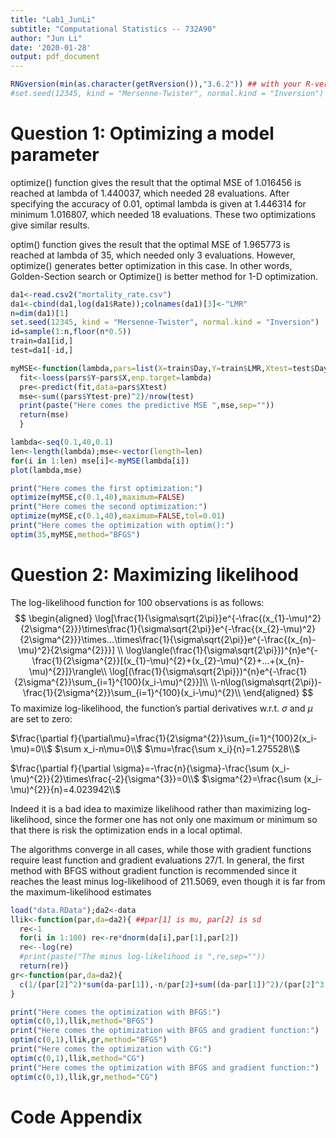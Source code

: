 ---
title: "Lab1_JunLi"
subtitle: "Computational Statistics -- 732A90"
author: "Jun Li"
date: '2020-01-28'
output: pdf_document
---

```{r,eval=TRUE,echo=FALSE,warning=FALSE,message=FALSE}
RNGversion(min(as.character(getRversion()),"3.6.2")) ## with your R-version
#set.seed(12345, kind = "Mersenne-Twister", normal.kind = "Inversion")
```



# Question 1: Optimizing a model parameter
optimize() function gives the result that the optimal MSE of 1.016456 is reached at lambda of 1.440037, which needed 28 evaluations. After specifying the accuracy of 0.01, optimal lambda is given at 1.446314 for minimum 1.016807, which needed 18 evaluations. These two optimizations give similar results.
 
optim() function gives the result that the optimal MSE of 1.965773 is reached at lambda of 35, which needed only 3 evaluations. However, optimize() generates better optimization in this case. In other words, Golden-Section search or Optimize() is better method for 1-D optimization.

```{r,eval=TRUE,echo=FALSE,warning=FALSE,results=FALSE}
da1<-read.csv2("mortality_rate.csv")
da1<-cbind(da1,log(da1$Rate));colnames(da1)[3]<-"LMR"
n=dim(da1)[1]
set.seed(12345, kind = "Mersenne-Twister", normal.kind = "Inversion")
id=sample(1:n,floor(n*0.5))
train=da1[id,]
test=da1[-id,]

myMSE<-function(lambda,pars=list(X=train$Day,Y=train$LMR,Xtest=test$Day,Ytest=test$LMR)){
  fit<-loess(pars$Y~pars$X,enp.target=lambda)
  pre<-predict(fit,data=pars$Xtest)
  mse<-sum((pars$Ytest-pre)^2)/nrow(test)
  print(paste("Here comes the predictive MSE ",mse,sep=""))
  return(mse)
  }

lambda<-seq(0.1,40,0.1)
len<-length(lambda);mse<-vector(length=len)
for(i in 1:len) mse[i]<-myMSE(lambda[i])
plot(lambda,mse)

print("Here comes the first optimization:")
optimize(myMSE,c(0.1,40),maximum=FALSE)
print("Here comes the second optimization:")
optimize(myMSE,c(0.1,40),maximum=FALSE,tol=0.01)
print("Here comes the optimization with optim():")
optim(35,myMSE,method="BFGS")
```

# Question 2: Maximizing likelihood

The log-likelihood function for 100 observations is as follows:
$$
\begin{aligned}
\log[\frac{1}{\sigma\sqrt{2\pi}}e^{-\frac{(x_{1}-\mu)^2}{2\sigma^{2}}}\times\frac{1}{\sigma\sqrt{2\pi}}e^{-\frac{(x_{2}-\mu)^2}{2\sigma^{2}}}\times...\times\frac{1}{\sigma\sqrt{2\pi}}e^{-\frac{(x_{n}-\mu)^2}{2\sigma^{2}}}] \\
\log\langle(\frac{1}{\sigma\sqrt{2\pi}})^{n}e^{-\frac{1}{2\sigma^{2}}[(x_{1}-\mu)^{2}+(x_{2}-\mu)^{2}+...+(x_{n}-\mu)^{2}]}\rangle\\
\log[(\frac{1}{\sigma\sqrt{2\pi}})^{n}e^{-\frac{1}{2\sigma^{2}}\sum_{i=1}^{100}(x_i-\mu)^{2}}]\\
\\-n\log(\sigma\sqrt{2\pi})-\frac{1}{2\sigma^{2}}\sum_{i=1}^{100}(x_i-\mu)^{2}\\
\end{aligned}
$$
To maximize log-likelihood, the function's partial derivatives w.r.t. $\sigma$ and $\mu$ are set to zero: 

$\frac{\partial f}{\partial\mu}=\frac{1}{2\sigma^{2}}\sum_{i=1}^{100}2(x_i-\mu)=0\\$
$\sum x_i-n\mu=0\\$
$\mu=\frac{\sum x_i}{n}=1.275528\\$

$\frac{\partial f}{\partial \sigma}=-\frac{n}{\sigma}-\frac{\sum (x_i-\mu)^{2}}{2}\times\frac{-2}{\sigma^{3}}=0\\$
$\sigma^{2}=\frac{\sum (x_i-\mu)^{2}}{n}=4.023942\\$


Indeed it is a bad idea to maximize likelihood rather than maximizing log-likelihood, since the former one has not only one maximum or minimum so that there is risk the optimization ends in a local optimal.

The algorithms converge in all cases, while those with gradient functions require least function and gradient evaluations 27/1. In general, the first method with BFGS without gradient function is recommended since it reaches the least minus log-likelihood of 211.5069, even though it is far from the maximum-likelihood estimates


```{r,eval=TRUE,echo=FALSE,warning=FALSE,message=FALSE}
load("data.RData");da2<-data
llik<-function(par,da=da2){ ##par[1] is mu, par[2] is sd
  re<-1
  for(i in 1:100) re<-re*dnorm(da[i],par[1],par[2])
  re<--log(re)
  #print(paste("The minus log-likelihood is ",re,sep=""))
  return(re)}
gr<-function(par,da=da2){
  c(1/(par[2]^2)*sum(da-par[1]),-n/par[2]+sum((da-par[1])^2)/(par[2]^3))
}

print("Here comes the optimization with BFGS:")
optim(c(0,1),llik,method="BFGS")
print("Here comes the optimization with BFGS and gradient function:")
optim(c(0,1),llik,gr,method="BFGS")
print("Here comes the optimization with CG:")
optim(c(0,1),llik,method="CG")
print("Here comes the optimization with BFGS and gradient function:")
optim(c(0,1),llik,gr,method="CG")
```


# Code Appendix

```{r code = readLines(knitr::purl("C:/Users/A550240/Desktop/LIU/2.1_CompuStatistics/Labs/Lab2_JunLi.Rmd", documentation = 1)), echo = T, eval = F}
```